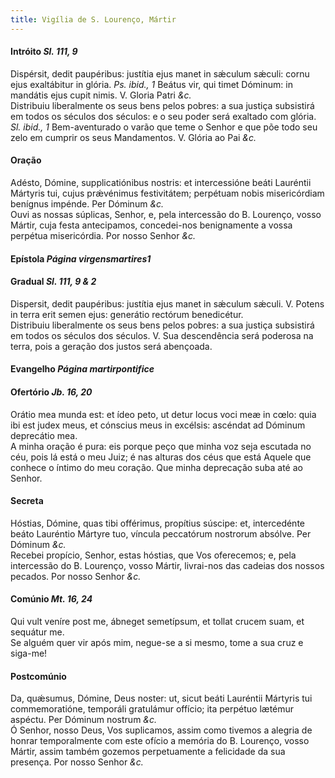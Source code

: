 ```yaml
---
title: Vigília de S. Lourenço, Mártir
---
```



<h4 class="text-center">Intróito <em>Sl. 111, 9</em></h4>
<div class="container-fluid">
<div class="row">
<div class="col-6 dropcaps text-justify">
Dispérsit, dedit paupéribus: justítia ejus manet in sǽculum sǽculi: cornu ejus exaltábitur in glória. <em>Ps. ibid., 1</em> Beátus vir, qui timet Dóminum: in mandátis ejus cupit nimis.
V. Gloria Patri <em>&c.</em>
</div>
<div class="col-6 dropcaps text-justify">
Distribuiu liberalmente os seus bens pelos pobres: a sua justiça subsistirá em todos os séculos dos séculos: e o seu poder será exaltado com glória. <em>Sl. ibid., 1</em> Bem-aventurado o varão que teme o Senhor e que põe todo seu zelo em cumprir os seus Mandamentos.
V. Glória ao Pai <em>&c.</em>
</div>
</div>
</div>

<h4 class="text-center">Oração</h4>
<div class="container-fluid">
<div class="row">
<div class="col-6 dropcaps text-justify">
Adésto, Dómine, supplicatiónibus nostris: et intercessióne beáti Lauréntii Mártyris tui, cujus prǽvénimus festivitátem; perpétuam nobis misericórdiam benígnus impénde. Per Dóminum <em>&c.</em>
</div>
<div class="col-6 dropcaps text-justify">
Ouvi as nossas súplicas, Senhor, e, pela intercessão do B. Lourenço, vosso Mártir, cuja festa antecipamos, concedei-nos benignamente a vossa perpétua misericórdia. Por nosso Senhor <em>&c.</em>
</div>
</div>
</div>

<h4 class="text-center">Epístola <em>Página virgensmartires1</em></h4>

<h4 class="text-center">Gradual <em>Sl. 111, 9 & 2</em></h4>
<div class="container-fluid">
<div class="row">
<div class="col-6 dropcaps text-justify">
Dispersit, dedit paupéribus: justítia ejus manet in sǽculum sǽculi. V. Potens in terra erit semen ejus: generátio rectórum benedicétur.
</div>
<div class="col-6 dropcaps text-justify">
Distribuiu liberalmente os seus bens pelos pobres: a sua justiça subsistirá em todos os séculos dos séculos. V. Sua descendência será poderosa na terra, pois a geração dos justos será abençoada.
</div>
</div>
</div>

<h4 class="text-center">Evangelho <em>Página martirpontifice</em></h4>

<h4 class="text-center">Ofertório <em>Jb. 16, 20</em></h4>
<div class="container-fluid">
<div class="row">
<div class="col-6 dropcaps text-justify">
Orátio mea munda est: et ídeo peto, ut detur locus voci meæ in cœlo: quia ibi est judex meus, et cónscius meus in excélsis: ascéndat ad Dóminum deprecátio mea.
</div>
<div class="col-6 dropcaps text-justify">
A minha oração é pura: eis porque peço que minha voz seja escutada no céu, pois lá está o meu Juiz; é nas alturas dos céus que está Aquele que conhece o íntimo do meu coração. Que minha deprecação suba até ao Senhor.
</div>
</div>
</div>

<h4 class="text-center">Secreta</h4>
<div class="container-fluid">
<div class="row">
<div class="col-6 dropcaps text-justify">
Hóstias, Dómine, quas tibi offérimus, propítius súscipe: et, intercedénte beáto Lauréntio Mártyre tuo, víncula peccatórum nostrorum absólve. Per Dóminum <em>&c.</em>
</div>
<div class="col-6 dropcaps text-justify">
Recebei propício, Senhor, estas hóstias, que Vos oferecemos; e, pela intercessão do B. Lourenço, vosso Mártir, livrai-nos das cadeias dos nossos pecados. Por nosso Senhor <em>&c.</em>
</div>
</div>
</div>

<h4 class="text-center">Comúnio <em>Mt. 16, 24</em></h4>
<div class="container-fluid">
<div class="row">
<div class="col-6 dropcaps text-justify">
Qui vult veníre post me, ábneget semetípsum, et tollat crucem suam, et sequátur me.
</div>
<div class="col-6 dropcaps text-justify">
Se alguém quer vir após mim, negue-se a si mesmo, tome a sua cruz e siga-me!
</div>
</div>
</div>

<h4 class="text-center">Postcomúnio</h4>
<div class="container-fluid">
<div class="row">
<div class="col-6 dropcaps text-justify">
Da, quǽsumus, Dómine, Deus noster: ut, sicut beáti Lauréntii Mártyris tui commemoratióne, temporáli gratulámur offício; ita perpétuo lætémur aspéctu. Per Dóminum nostrum <em>&c.</em>
</div>
<div class="col-6 dropcaps text-justify">
Ó Senhor, nosso Deus, Vos suplicamos, assim como tivemos a alegria de honrar temporalmente com este ofício a memória do B. Lourenço, vosso Mártir, assim também gozemos perpetuamente a felicidade da sua presença. Por nosso Senhor <em>&c.</em>
</div>
</div>
</div>
